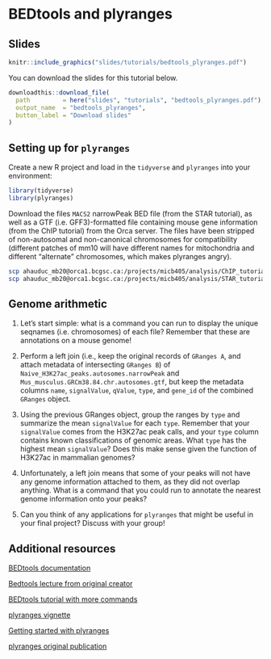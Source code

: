 # BEDtools and plyranges

## Slides {-}

```r
knitr::include_graphics("slides/tutorials/bedtools_plyranges.pdf")
```

You can download the slides for this tutorial below.

```r
downloadthis::download_file(
  path         = here("slides", "tutorials", "bedtools_plyranges.pdf"),
  output_name  = "bedtools_plyranges",
  button_label = "Download slides"
)
```

## Setting up for `plyranges`

Create a new R project and load in the `tidyverse` and `plyranges` into your environment:

```r
library(tidyverse)
library(plyranges)
```

Download the files `MACS2` narrowPeak BED file (from the STAR tutorial), as well as a GTF (i.e. GFF3)-formatted file containing mouse gene information (from the ChIP tutorial) from the Orca server.  The files have been stripped of non-autosomal and non-canonical chromosomes for compatibility (different patches of mm10 will have different names for mitochondria and different "alternate" chromosomes, which makes plyranges angry).

```bash
scp ahauduc_mb20@orca1.bcgsc.ca:/projects/micb405/analysis/ChIP_tutorial/Naive_H3K27ac_peaks.autosomes.narrowPeak .
scp ahauduc_mb20@orca1.bcgsc.ca:/projects/micb405/analysis/STAR_tutorial/Mus_musculus.GRCm38.84.chr.autosomes.gtf .
```

## Genome arithmetic

1. Let's start simple: what is a command you can run to display the unique seqnames (i.e. chromosomes) of each file? Remember that these are annotations on a mouse genome!

1. Perform a left join (i.e., keep the original records of `GRanges A`, and attach metadata of intersecting `GRanges B`) of `Naive_H3K27ac_peaks.autosomes.narrowPeak` and `Mus_musculus.GRCm38.84.chr.autosomes.gtf`, but keep the metadata columns `name`, `signalValue`, `qValue`, `type`, and `gene_id` of the combined `GRanges` object.

1. Using the previous GRanges object, group the ranges by `type` and summarize the mean `signalValue` for each `type`. Remember that your `signalValue` comes from the H3K27ac peak calls, and your `type` column contains known classifications of genomic areas. What `type` has the highest mean `signalValue`? Does this make sense given the function of H3K27ac in mammalian genomes?

1. Unfortunately, a left join means that some of your peaks will not have any genome information attached to them, as they did not overlap anything. What is a command that you could run to annotate the nearest genome information onto your peaks?

1. Can you think of any applications for `plyranges` that might be useful in your final project? Discuss with your group!

## Additional resources

[BEDtools documentation](https://bedtools.readthedocs.io/en/latest/content/bedtools-suite.html)

[Bedtools lecture from original creator](https://www.youtube.com/watch?v=1R1KocKEzYY&ab_channel=AaronQuinlan)

[BEDtools tutorial with more commands](http://quinlanlab.org/tutorials/bedtools/bedtools.html)

[plyranges vignette](https://www.bioconductor.org/packages/devel/bioc/vignettes/plyranges/inst/doc/an-introduction.html#8_Data_ImportOutput)

[Getting started with plyranges](https://www.bioconductor.org/packages/devel/bioc/vignettes/plyranges/inst/doc/an-introduction.html)

[plyranges original publication](https://genomebiology.biomedcentral.com/articles/10.1186/s13059-018-1597-8)
